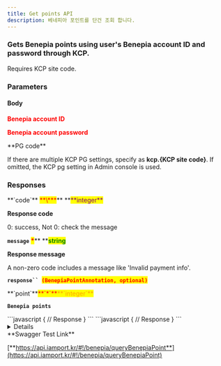 ```yaml
---
title: Get points API
description: 베네피아 포인트를 단건 조회 합니다.
---
```





### Gets Benepia points using user's Benepia account ID and password through KCP.

<Swagger method="post" path="/benepia/point" baseUrl="https://api.iamport.kr" summary="Gets Benepia points using user's Benepia account ID and password through KCP.">
<SwaggerDescription>
Requires KCP site code.

</SwaggerDescription>

### Parameters

#### Body

<SwaggerParameter name="benepia_user" type="String" required="true">
<mark style="color:red;">

**Benepia account ID**

</mark>

</SwaggerParameter>
<SwaggerParameter name="benepia_password" type="String" required="true">
<mark style="color:red;">

**Benepia account password**

</mark>

</SwaggerParameter>
<SwaggerParameter name="pg" type="String">
**PG code**

If there are multiple KCP PG settings, specify as **kcp.\{KCP site code}**. If omitted, the KCP pg setting in Admin console is used.

</SwaggerParameter>


### Responses

<SwaggerResponse status="200: OK" description="Success">
<Tabs>
<Tab title="BenepiaPointResponse">
**`code`** <mark style="color:red;">**\***</mark>** **<mark style="color:purple;">**integer**</mark>

**Response code**

0: success, Not 0: check the message



**`message`** <mark style="color:red;">**\***</mark>** **<mark style="color:green;">**string**</mark>

**Response message**

A non-zero code includes a message like 'Invalid payment info'.



**`response`` `**<mark style="color:red;">**`(BenepiaPointAnnotation, optional)`**</mark>

</Tab>
</Tabs>

<Tabs>
<Tab title="BenepiaPointAnnotation">
**`point`**<mark style="color:red;">**`*`**</mark><mark style="color:orange;">**`integer`**</mark>

**`Benepia points`**

</Tab>
</Tabs>

</SwaggerResponse>

<SwaggerResponse status="401: Unauthorized" description="Missing or invalid access token">
```javascript
{
    // Response
}
```

</SwaggerResponse>

<SwaggerResponse status="500: Internal Server Error" description="Request failed">
```javascript
{
    // Response
}
```

</SwaggerResponse>

</Swagger>

<Details>
<p slot="summary">Response Model Schema</p>

```
{
  "code": 0,
  "message": "string",
  "response": {
    "point": 0
  }
}
```

</Details>

<Hint style="success">
**Swagger Test Link**

[**https://api.iamport.kr/#!/benepia/queryBenepiaPoint**](https://api.iamport.kr/#!/benepia/queryBenepiaPoint)

</Hint>
